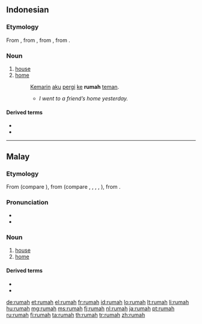 ==Indonesian==

===Etymology===
From {{etyl|ms|id}} {{term|rumah|lang=ms}}, from {{proto|Malayic|rumah|lang=id}}, from {{proto|Malayo-Polynesian|ʀumaq|lang=id}}, from {{proto|Austronesian|ʀumaq|lang=id}}.

===Noun===
{{head|id|noun}}

# [[house]] {{gloss|abode}}
# [[home]] {{gloss|house or structure in which someone lives}}
#: [[kemarin|Kemarin]] [[aku]] [[pergi]] [[ke]] '''rumah''' [[teman]].
#:* ''I went to a friend’s home yesterday.''

====Derived terms====
* {{l|id|rumah makan|gloss={{l|en|restaurant}}}}
* {{l|id|rumah sakit|gloss={{l|en|hospital}}}}

----

==Malay==

===Etymology===
From {{proto|Malayic|rumah|lang=ms}} (compare {{etyl|id|-}} {{term|rumah|lang=id}}), from {{proto|Malayo-Polynesian|ʀumaq|lang=ms}} (compare {{etyl|ch|-}} {{term|guma'|lang=ch}}, {{etyl|ho|-}} {{term|ruma|lang=ho}}, {{etyl|jv|-}} {{term|omah|lang=jv}}, {{etyl|wiv|-}} {{term|ruma|lang=wiv}}, {{etyl|tet|-}} {{term|uma|lang=tet}}), from {{proto|Austronesian|ʀumaq|lang=ms}}.

===Pronunciation===
* {{IPA|/rumah/|lang=ms}}
* {{rhymes|umah|mah|ah|lang=ms}}

===Noun===
{{head|ms|noun}}

# [[house]] {{gloss|abode}}
# [[home]] {{gloss|house or structure in which someone lives}}

====Derived terms====
* {{l|ms|rumah makan|gloss={{l|en|restaurant}}}}
* {{l|ms|rumah sakit|gloss={{l|en|hospital}}}}

[[de:rumah]]
[[et:rumah]]
[[el:rumah]]
[[fr:rumah]]
[[id:rumah]]
[[lo:rumah]]
[[lt:rumah]]
[[li:rumah]]
[[hu:rumah]]
[[mg:rumah]]
[[ms:rumah]]
[[fj:rumah]]
[[nl:rumah]]
[[ja:rumah]]
[[pt:rumah]]
[[ru:rumah]]
[[fi:rumah]]
[[ta:rumah]]
[[th:rumah]]
[[tr:rumah]]
[[zh:rumah]]